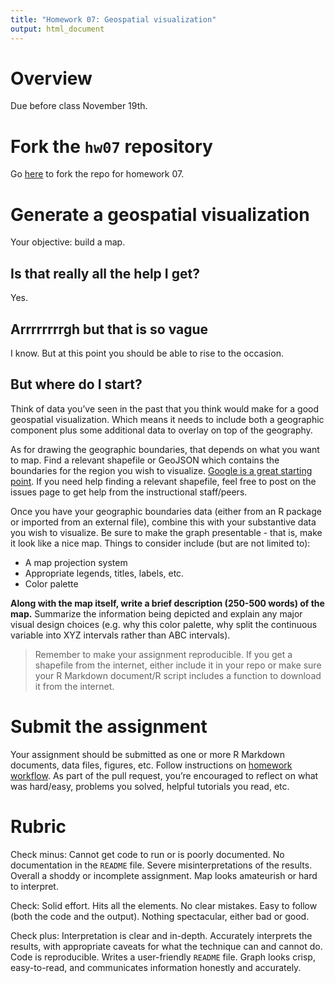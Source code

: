 ```yaml
---
title: "Homework 07: Geospatial visualization"
output: html_document
---
```


# Overview

Due before class November 19th.

# Fork the `hw07` repository

Go [here](https://github.com/uc-cfss/hw07) to fork the repo for homework 07.

# Generate a geospatial visualization

Your objective: build a map.

## Is that really all the help I get?

Yes.

## Arrrrrrrrgh but that is so vague

I know. But at this point you should be able to rise to the occasion.

## But where do I start?

Think of data you've seen in the past that you think would make for a good geospatial visualization. Which means it needs to include both a geographic component plus some additional data to overlay on top of the geography.

As for drawing the geographic boundaries, that depends on what you want to map. Find a relevant shapefile or GeoJSON which contains the boundaries for the region you wish to visualize. [Google is a great starting point](https://www.google.com/search?q=where+to+get+shapefiles). If you need help finding a relevant shapefile, feel free to post on the issues page to get help from the instructional staff/peers.

Once you have your geographic boundaries data (either from an R package or imported from an external file), combine this with your substantive data you wish to visualize. Be sure to make the graph presentable - that is, make it look like a nice map. Things to consider include (but are not limited to):

* A map projection system
* Appropriate legends, titles, labels, etc.
* Color palette

**Along with the map itself, write a brief description (250-500 words) of the map.** Summarize the information being depicted and explain any major visual design choices (e.g. why this color palette, why split the continuous variable into XYZ intervals rather than ABC intervals).

> Remember to make your assignment reproducible. If you get a shapefile from the internet, either include it in your repo or make sure your R Markdown document/R script includes a function to download it from the internet.

# Submit the assignment

Your assignment should be submitted as one or more R Markdown documents, data files, figures, etc. Follow instructions on [homework workflow](hw00_homework_guidelines.html#homework_workflow). As part of the pull request, you're encouraged to reflect on what was hard/easy, problems you solved, helpful tutorials you read, etc.

# Rubric

Check minus: Cannot get code to run or is poorly documented. No documentation in the `README` file. Severe misinterpretations of the results. Overall a shoddy or incomplete assignment. Map looks amateurish or hard to interpret.

Check: Solid effort. Hits all the elements. No clear mistakes. Easy to follow (both the code and the output). Nothing spectacular, either bad or good.

Check plus: Interpretation is clear and in-depth. Accurately interprets the results, with appropriate caveats for what the technique can and cannot do. Code is reproducible. Writes a user-friendly `README` file. Graph looks crisp, easy-to-read, and communicates information honestly and accurately.
